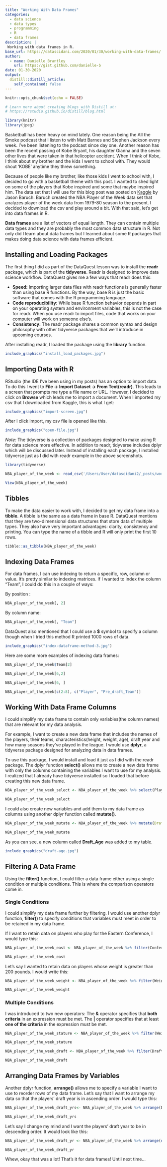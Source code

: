 ```yaml
---
title: "Working With Data Frames"
categories:
  - data science 
  - data types
  - programming
  - R
  - data frames
description: |
 Working with data frames in R.
base_url: https://datascidani.com/2020/01/30/working-with-data-frames/
author:
  - name: Danielle Brantley
    url: https://gist.github.com/danielle-b
date: 01-30-2020
output:
  distill::distill_article:
    self_contained: false
---
```

<style>
    pre code {
      white-space: pre-wrap;
    }
</style>

```r
knitr::opts_chunk$set(echo = FALSE)

# Learn more about creating blogs with Distill at:
# https://rstudio.github.io/distill/blog.html

```

```r
library(knitr)
library(jpeg)
```

Basketball has been heavy on mind lately. One reason being the All the Smoke podcast that I listen to with Matt Barnes and Stephen Jackson every week. I’ve been listening to the podcast since day one. Another reason has been the recent passing of Kobe Bryant, his daughter Gianna and the seven other lives that were taken in that helicopter accident. When I think of Kobe, I think about my brother and the kids I went to school with. They would shout ‘KOBE’ anytime they threw something. 

Because of people like my brother, like those kids I went to school with, I decided to go with a basketball theme with this post. I wanted to shed light on some of the players that Kobe inspired and some that maybe inspired him. The data set that I will use for this blog post was posted on [Kaggle](https://www.kaggle.com/jacobbaruch/nba-player-of-the-week/data) by Jason Baruch. Baruch created the NBA Player of the Week data set that analyzes player of the week data from 1979-80 season to the present. I decided to download the csv and play around a bit. With that said, let’s get into data frames in R.

**Data frames** are a list of vectors of equal length. They can contain multiple data types and they are probably the most common data structure in R. Not only did I learn about data frames but I learned about some R packages that makes doing data science with data frames efficient.

## Installing and Loading Packages

The first thing I did as part of the DataQuest lesson was to install the **readr** package, which is part of the **tidyverse**. Readr is designed to improve data science workflow. DataQuest gives me a few ways that readr does this:

- **Speed:** Importing larger data files with readr functions is generally faster than using base R functions. By the way, base R is just the basic software that comes with the R programming language.
- **Code reproducibility:** While base R function behavior depends in part on your operating system and environment variables, this is not the case for readr. When you use readr to import files, code that works on your computer will work on someone else’s.
- **Consistency:** The readr package shares a common syntax and design philosophy with other tidyverse packages that we’ll introduce in upcoming courses.

After installing readr, I loaded the package using the **library** function. 

```r
include_graphics("install_load_packages.jpg")
```

## Importing Data with R

RStudio (the IDE I’ve been using in my posts) has an option to import data. To do this I went to **File -> Import Dataset -> From Text(readr)**. This leads to a screen that prompts me type a file name or URL. However, I decided to click on **Browse** which leads me to import a document. When I imported my csv that I downloaded from Kaggle, this is what I get:

```r
include_graphics("import-screen.jpg")
```

After I click import, my csv file is opened like this.

```r
include_graphics("open-file.jpg")
```

*Note:* The tidyverse is a collection of packages designed to make using R for data science more effective. In addition to readr, tidyverse includes dplyr which will be discussed later. Instead of installing each package, I installed tidyverse just as I did with readr example in the above screenshots.

```r
library(tidyverse)

NBA_player_of_the_week <- read_csv('/Users/User/datascidani2/_posts/working_with_dataframes 01-30-20/NBA_player_of_the_week.csv')

```

```r
View(NBA_player_of_the_week)
```

## Tibbles

To make the data easier to work with, I decided to get my data frame into a **tibble**. A tibble is the same as a data frame in base R. DataQuest mentions that they are two-dimensional data structures that store data of multiple types. They also have very important advantages: clarity, consistency and printing. You can type the name of a tibble and R will only print the first 10 rows.

```r
tibble::as_tibble(NBA_player_of_the_week)
```

## Indexing Data Frames

For data frames, I can use indexing to return a specific, row, column or value. It’s pretty similar to indexing matrices. If I wanted to index the column “Team”, I could do this in a couple of ways:

By position :

```r
NBA_player_of_the_week[, 2]
```

By column name:

```r
NBA_player_of_the_week[, "Team"]
```

DataQuest also mentioned that I could use a **$** symbol to specify a column though when I tried this method R printed 1000 rows of data.

```r
include_graphics("index-dataframe-method-3.jpg")
```

Here are some more examples of indexing data frames:

```r
NBA_player_of_the_week$Team[2]
```

```r
NBA_player_of_the_week[6,2]
```

```r
NBA_player_of_the_week[6, ]
```

```r
NBA_player_of_the_week[c(2:8), c("Player", "Pre_draft_Team")]
```

## Working With Data Frame Columns
I could simplify my data frame to contain only variables(the column names) that are relevant for my data analysis.

For example, I want to create a new data frame that includes the names of the players, their teams, characteristics(height, weight, age), draft year and how many seasons they’ve played in the league. I would use **dplyr**, a tidyverse package designed for analyzing data in data frames.

To use this package, I would install and load it just as I did with the readr package. The dplyr function **select()** allows me to create a new data frame with only the columns containing the variables I want to use for my analysis. I realized that I already have tidyverse installed so I loaded that before creating this new data frame.

```r
NBA_player_of_the_week_select <- NBA_player_of_the_week %>% select(Player, Team, Position, Height, Weight, Age, Draft_Year, Seasons_in_league)

NBA_player_of_the_week_select
```

I could also create new variables and add them to my data frame as columns using another dplyr function called **mutate()**.

```r
NBA_player_of_the_week_mutate <- NBA_player_of_the_week %>% mutate(Draft_Age = Age-(2020-Draft_Year))

NBA_player_of_the_week_mutate
```

As you can see, a new column called **Draft_Age** was added to my
table.

```r
include_graphics("draft-age.jpg")
```

## Filtering A Data Frame

Using the **filter()** function, I could filter a data frame either using a single condition or multiple conditions. This is where the comparison operators come in.

### Single Conditions

I could simplify my data frame further by filtering. I would use another dplyr function, **filter()** to specify conditions that variables must meet in order to be retained in my data frame.

If I want to retain data on players who play for the Eastern Conference, I would type this:

```r
NBA_player_of_the_week_east <- NBA_player_of_the_week %>% filter(Conference == "East")

NBA_player_of_the_week_east
```

Let’s say I wanted to retain data on players whose weight is greater than 200 pounds. I would write this:

```r
NBA_player_of_the_week_weight <- NBA_player_of_the_week %>% filter(Weight > 200)

NBA_player_of_the_week_weight
```

### Multiple Conditions

I was introduced to two new operators: The **&** operator specifies that **both criteria** in an expression must be met. The **|** operator specifies that at least **one of the criteria** in the expression must be met.

```r
NBA_player_of_the_week_stature <- NBA_player_of_the_week %>% filter(Weight > 200 & Height > "6'5")

NBA_player_of_the_week_stature
```

```r
NBA_player_of_the_week_draft <- NBA_player_of_the_week %>% filter(Draft_Year > 2014 | Seasons_in_league <= 5)

NBA_player_of_the_week_draft
```

## Arranging Data Frames by Variables

Another dplyr function, **arrange()** allows me to specify a variable I want to use to reorder rows of my data frame. Let’s say that I want to arrange my data so that the players’ draft year is in ascending order. I would type this:

```r
NBA_player_of_the_week_draft_yrs<- NBA_player_of_the_week %>% arrange(Draft_Year)

NBA_player_of_the_week_draft_yrs
```

Let’s say I change my mind and I want the players’ draft year to be in descending order. It would look like this:

```r
NBA_player_of_the_week_draft_yr <- NBA_player_of_the_week %>% arrange(desc(Draft_Year))

NBA_player_of_the_week_draft_yr
```

Whew, okay that was a lot! That’s it for data frames! Until next time...
